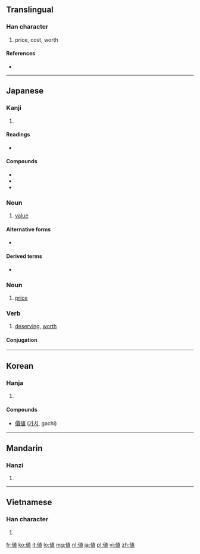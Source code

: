 {{also|值}}
==Translingual==

===Han character===
{{Han char|rn=9|rad=人|as=08|sn=10|four=|canj=人十月女 (OJBV), X人十月女 (XOJBV)}}

# price, cost, worth

====References====
* {{Han ref|kx=0108.150|dkj=00786|dj=0231.050|hdz=10171.081|uh=5024|ud=20516}}

----

==Japanese==

===Kanji===
{{ja-kanji|grade=6|rs=人08}}

# {{defn|lang=ja|sort=人08}}

====Readings====
* {{ja-readings|on=[[ち]] (chi), [[ちょく]] (choku)|kun=[[ね]] (ne), [[あたい]] (atai), [[あう]] (au)}}

====Compounds====
* {{term|lang=ja|価値||tr=kachi|[[value]]}}
* {{term|lang=ja|値段||tr=nedan|[[price]]}}
* {{term|lang=ja|卸値||tr=oroshine|[[trade]] [[price]]}}

===Noun===
{{ja-noun|k|hira=あたい|rom=atai}}

# [[value]]

====Alternative forms====
* {{l|ja|価}}

====Derived terms====
* {{l|ja|値千金|tr=ataisenkin}}

===Noun===
{{ja-noun|k|hira=ね|rom=ne}}

# [[price]]

===Verb===
{{ja-verb-suru|k|hira=あたい|rom=atai}}

# [[deserving]], [[worth]]

====Conjugation====
{{ja-suru|値|あたい|atai}}

----

==Korean==

===Hanja===
{{ko-hanja|hangeul=치|rv=chi|mr=ch'i}}

# {{defn|lang=ko|sort=人08}}

====Compounds====
* [[價値]] ([[가치]], gachi)

----

==Mandarin==

===Hanzi===
{{cmn-hanzi|pin=[[kǒng]] ([[kong3]]), [[zhí]] ([[zhi2]])|wg=k'ung<sup>3</sup>, chih<sup>2</sup>}}

# {{defn|lang=cmn|sort=人08}}

----

==Vietnamese==

===Han character===
{{vi-hantu|[[trị]], [[trịa]]|rs=人08}}

# {{defn|lang=vi|sort=人08}}

[[fr:値]]
[[ko:値]]
[[it:値]]
[[lo:値]]
[[mg:値]]
[[nl:値]]
[[ja:値]]
[[pl:値]]
[[vi:値]]
[[zh:値]]